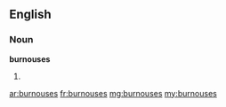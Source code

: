 ==English==

===Noun===
'''burnouses'''

# {{plural of|[[burnous]]}}

[[ar:burnouses]]
[[fr:burnouses]]
[[mg:burnouses]]
[[my:burnouses]]